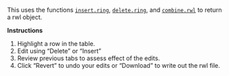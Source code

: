 This uses the functions [`insert.ring`](https://rdrr.io/cran/dplR/man/insert.ring.html), [`delete.ring`](https://rdrr.io/cran/dplR/man/insert.ring.html), and  [`combine.rwl`](https://rdrr.io/cran/dplR/man/combine.rwl.html) to return a rwl object.

**Instructions**

1. Highlight a row in the table. 
2. Edit using "Delete" or "Insert"
3. Review previous tabs to assess effect of the edits.
4. Click "Revert" to undo your edits or "Download" to write out the rwl file.
